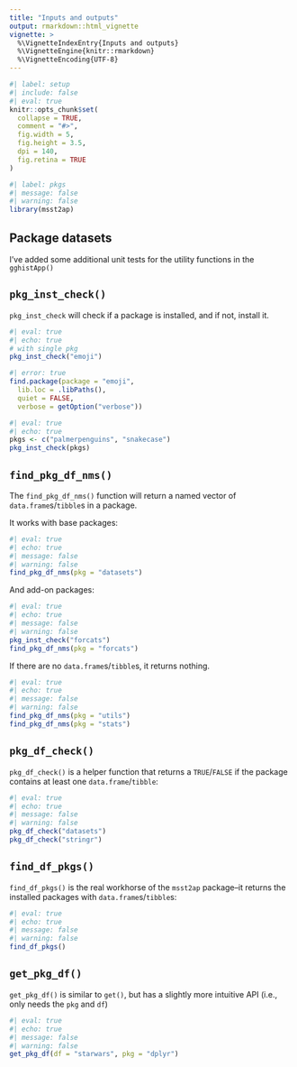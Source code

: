 ```yaml
---
title: "Inputs and outputs"
output: rmarkdown::html_vignette
vignette: >
  %\VignetteIndexEntry{Inputs and outputs}
  %\VignetteEngine{knitr::rmarkdown}
  %\VignetteEncoding{UTF-8}
---
```


```r
#| label: setup
#| include: false
#| eval: true
knitr::opts_chunk$set(
  collapse = TRUE,
  comment = "#>",
  fig.width = 5,
  fig.height = 3.5,
  dpi = 140,
  fig.retina = TRUE
)
```

```r
#| label: pkgs
#| message: false
#| warning: false
library(msst2ap)
```

## Package datasets

I've added some additional unit tests for the utility functions in the `gghistApp()`

## `pkg_inst_check()`

`pkg_inst_check` will check if a package is installed, and if not, install it.

```r
#| eval: true 
#| echo: true
# with single pkg
pkg_inst_check("emoji")
```

```r
#| error: true 
find.package(package = "emoji", 
  lib.loc = .libPaths(), 
  quiet = FALSE,
  verbose = getOption("verbose"))
```


```r
#| eval: true 
#| echo: true
pkgs <- c("palmerpenguins", "snakecase")
pkg_inst_check(pkgs)
```

## `find_pkg_df_nms()`

The `find_pkg_df_nms()` function will return a named vector of `data.frame`s/`tibble`s in a package.

It works with base packages: 

```r
#| eval: true 
#| echo: true 
#| message: false 
#| warning: false
find_pkg_df_nms(pkg = "datasets")
```

And add-on packages:

```r
#| eval: true 
#| echo: true 
#| message: false 
#| warning: false
pkg_inst_check("forcats")
find_pkg_df_nms(pkg = "forcats")
```

If there are no `data.frame`s/`tibble`s, it returns nothing.

```r
#| eval: true 
#| echo: true 
#| message: false 
#| warning: false
find_pkg_df_nms(pkg = "utils")
find_pkg_df_nms(pkg = "stats")
```

## `pkg_df_check()` 

`pkg_df_check()` is a helper function that returns a `TRUE`/`FALSE` if the package contains at least one `data.frame`/`tibble`: 

```r
#| eval: true 
#| echo: true 
#| message: false 
#| warning: false
pkg_df_check("datasets")
pkg_df_check("stringr")
```

## `find_df_pkgs()` 

`find_df_pkgs()` is the real workhorse of the `msst2ap` package--it returns the installed packages with `data.frame`s/`tibble`s: 

```r
#| eval: true 
#| echo: true 
#| message: false 
#| warning: false
find_df_pkgs()
```

## `get_pkg_df()` 

`get_pkg_df()` is similar to `get()`, but has a slightly more intuitive API (i.e., only needs the `pkg` and `df`)

```r
#| eval: true 
#| echo: true 
#| message: false 
#| warning: false
get_pkg_df(df = "starwars", pkg = "dplyr")
```


